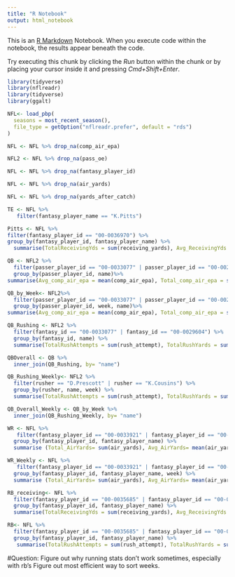 ```yaml
---
title: "R Notebook"
output: html_notebook
---
```


This is an [R Markdown](http://rmarkdown.rstudio.com) Notebook. When you execute code within the notebook, the results appear beneath the code. 

Try executing this chunk by clicking the *Run* button within the chunk or by placing your cursor inside it and pressing *Cmd+Shift+Enter*. 

```r
library(tidyverse)
library(nflreadr)
library(tidyverse)
library(ggalt)
```
```r
NFL<- load_pbp(
  seasons = most_recent_season(),
  file_type = getOption("nflreadr.prefer", default = "rds")
)
```
```r
NFL <- NFL %>% drop_na(comp_air_epa)

NFL2 <- NFL %>% drop_na(pass_oe)

NFL <- NFL %>% drop_na(fantasy_player_id)

NFL <- NFL %>% drop_na(air_yards)

NFL <- NFL %>% drop_na(yards_after_catch)


```



```r
TE <- NFL %>% 
   filter(fantasy_player_name == "K.Pitts")
```
```r
Pitts <- NFL %>% 
filter(fantasy_player_id == "00-0036970") %>% 
group_by(fantasy_player_id, fantasy_player_name) %>% 
  summarise(TotalReceivingYds = sum(receiving_yards), Avg_ReceivingYds = mean(receiving_yards), Total_AirYards= sum(air_yards), Avg_AirYards= mean(air_yards), Avg__YAC = mean (yards_after_catch), Total_YAC = sum (yards_after_catch), Avg_AirEPA = mean (air_epa), Total_AirEPA = sum(air_epa), Avg_YACEPA =mean (yac_epa), Total_YacEPA = sum(yac_epa), Avg_comp_air_epa = mean(comp_air_epa), Total_comp_air_epa = sum (comp_air_epa), Total_YAC_Comp = sum(comp_yac_epa), Avg_YAC_Comp = mean(comp_yac_epa), Total_YAC_WPA = sum(yac_wpa), Avg_YAC_WPA = mean(yac_wpa))
```


```r
QB <- NFL2 %>% 
  filter(passer_player_id == "00-0033077" | passer_player_id == "00-0029604")%>% 
  group_by(passer_player_id, name)%>% 
summarise(Avg_comp_air_epa = mean(comp_air_epa), Total_comp_air_epa = sum (comp_air_epa), Total_pass_touchdown = sum (pass_touchdown), Total_complete_pass = sum(complete_pass), Total_Pass_attempt = sum(pass_attempt), Interceptions = sum(interception), TotalQBEPA =sum(qb_epa), Avg_QBEPA = mean(qb_epa), Avg_pass_oe = mean(pass_oe), Avg_comp_air_epa = mean(comp_air_epa), Total_comp_air_epa = sum(comp_air_epa), TotalDropbacks= sum (qb_dropback))
```


```r
QB_by_Week<- NFL2%>% 
  filter(passer_player_id == "00-0033077" | passer_player_id == "00-0029604")%>% 
  group_by(passer_player_id, week, name)%>% 
summarise(Avg_comp_air_epa = mean(comp_air_epa), Total_comp_air_epa = sum (comp_air_epa), Total_pass_touchdown = sum (pass_touchdown), Total_complete_pass = sum(complete_pass), Total_Pass_attempt = sum(pass_attempt), TotalQBEPA =sum(qb_epa), Avg_QBEPA = mean(qb_epa), Avg_pass_oe = mean(pass_oe), Avg_comp_air_epa = mean(comp_air_epa), Total_comp_air_epa = sum(comp_air_epa), TotalDropbacks= sum (qb_dropback), Interceptions = sum(interception))
```
```r
QB_Rushing <- NFL2 %>% 
  filter(fantasy_id == "00-0033077" | fantasy_id == "00-0029604") %>% 
  group_by(fantasy_id, name) %>% 
  summarise(TotalRushAttempts = sum(rush_attempt), TotalRushYards = sum(rushing_yards))
```
```r
QBOverall <- QB %>% 
  inner_join(QB_Rushing, by= "name")
```

```r
QB_Rushing_Weekly<- NFL2 %>% 
  filter(rusher == "D.Prescott" | rusher == "K.Cousins") %>% 
  group_by(rusher, name, week) %>% 
  summarise(TotalRushAttempts = sum(rush_attempt), TotalRushYards = sum(rushing_yards))
```
```r
QB_Overall_Weekly <- QB_by_Week %>% 
  inner_join(QB_Rushing_Weekly, by= "name")
```

```r
WR <- NFL %>% 
   filter(fantasy_player_id == "00-0033921" | fantasy_player_id == "00-0034764" | fantasy_player_id == "00-0036913" | fantasy_player_id == "00-0036963" | fantasy_player_id == "00-0036252") %>% 
  group_by(fantasy_player_id, fantasy_player_name) %>% 
  summarise (Total_AirYards= sum(air_yards), Avg_AirYards= mean(air_yards), Avg__YAC = mean (yards_after_catch), Total_YAC = sum (yards_after_catch), Avg_AirEPA = mean (air_epa), Total_AirEPA = sum(air_epa), Avg_YACEPA =mean (yac_epa), Total_YacEPA = sum(yac_epa), Avg_comp_air_epa = mean(comp_air_epa), Total_comp_air_epa = sum (comp_air_epa), Total_YAC_Comp = sum(comp_yac_epa), Avg_YAC_Comp = mean(comp_yac_epa), Total_YAC_WPA = sum(yac_wpa), Avg_YAC_WPA = mean(yac_wpa),TotalReceivingYds = sum(receiving_yards), Avg_ReceivingYds = mean(receiving_yards))
```



```r
WR_Weekly <- NFL %>% 
   filter(fantasy_player_id == "00-0033921" | fantasy_player_id == "00-0034764" | fantasy_player_id == "00-0036913" | fantasy_player_id == "00-0036963" | fantasy_player_id == "00-0036252") %>% 
  group_by(fantasy_player_id, fantasy_player_name, week) %>% 
  summarise (Total_AirYards= sum(air_yards), Avg_AirYards= mean(air_yards), Avg__YAC = mean (yards_after_catch), Total_YAC = sum (yards_after_catch), Avg_AirEPA = mean (air_epa), Total_AirEPA = sum(air_epa), Avg_YACEPA =mean (yac_epa), Total_YacEPA = sum(yac_epa), Avg_comp_air_epa = mean(comp_air_epa), Total_comp_air_epa = sum (comp_air_epa), Total_YAC_Comp = sum(comp_yac_epa), Avg_YAC_Comp = mean(comp_yac_epa), Total_YAC_WPA = sum(yac_wpa), Avg_YAC_WPA = mean(yac_wpa))
```



```r
RB_receiving<- NFL %>% 
  filter(fantasy_player_id == "00-0035685" | fantasy_player_id == "00-0036924" | fantasy_player_id == "00-0032144" | fantasy_player_id == "00-0037746" | fantasy_player_id == "00-0035831")%>% 
  group_by(fantasy_player_id, fantasy_player_name) %>% 
  summarise(TotalReceivingYds = sum(receiving_yards), Avg_ReceivingYds = mean(receiving_yards), Total_AirYards= sum(air_yards), Avg_AirYards= mean(air_yards), Avg__YAC = mean (yards_after_catch), Total_YAC = sum (yards_after_catch), Avg_AirEPA = mean (air_epa), Total_AirEPA = sum(air_epa), Avg_YACEPA =mean (yac_epa), Total_YacEPA = sum(yac_epa), Avg_comp_air_epa = mean(comp_air_epa), Total_comp_air_epa = sum (comp_air_epa), Total_YAC_Comp = sum(comp_yac_epa), Avg_YAC_Comp = mean(comp_yac_epa), Total_YAC_WPA = sum(yac_wpa), Avg_YAC_WPA = mean(yac_wpa))
```

```r
RB<- NFL %>% 
  filter(fantasy_player_id == "00-0035685" | fantasy_player_id == "00-0036924" | fantasy_player_id == "00-0032144" | fantasy_player_id == "00-0037746" | fantasy_player_id == "00-0035831")%>% 
  group_by(fantasy_player_id, fantasy_player_name) %>% 
   summarise(TotalRushAttempts = sum(rush_attempt), TotalRushYards = sum(rushing_yards))
```

#Question:
Figure out why running stats don't work sometimes, especially with rb's
Figure out most efficient way to sort weeks.




